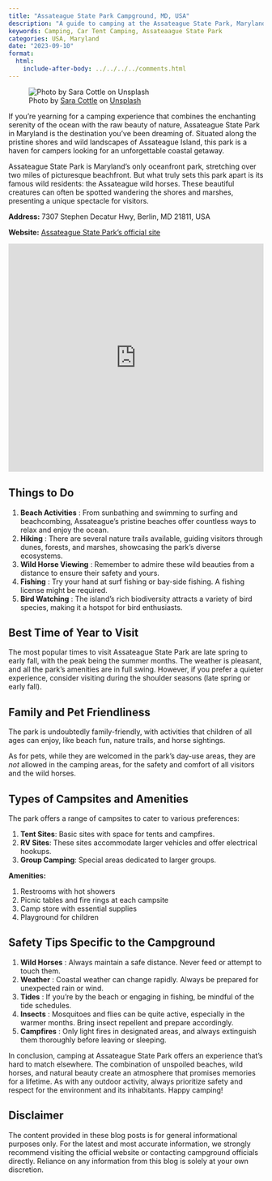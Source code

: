 ```yaml
---
title: "Assateague State Park Campground, MD, USA"
description: "A guide to camping at the Assateague State Park, Maryland, USA."
keywords: Camping, Car Tent Camping, Assateaague State Park
categories: USA, Maryland
date: "2023-09-10"
format:
  html:
    include-after-body: ../../../../comments.html
---
```


![Photo by <a href="https://unsplash.com/@saralea?utm_source=unsplash&utm_medium=referral&utm_content=creditCopyText">Sara Cottle</a> on <a href="https://unsplash.com/photos/REQqhtK5zkI?utm_source=unsplash&utm_medium=referral&utm_content=creditCopyText">Unsplash</a>](https://images.unsplash.com/photo-1627414878948-9c76dc53b342?ixlib=rb-4.0.3&ixid=M3wxMjA3fDB8MHxwaG90by1wYWdlfHx8fGVufDB8fHx8fA%3D%3D&auto=format&fit=crop&w=2940&q=80){fig-alt="wild horses on the beach" .preview-image}

If you're yearning for a camping experience that combines the enchanting serenity of the ocean with the raw beauty of nature, Assateague State Park in Maryland is the destination you've been dreaming of.
Situated along the pristine shores and wild landscapes of Assateague Island, this park is a haven for campers looking for an unforgettable coastal getaway.

Assateague State Park is Maryland's only oceanfront park, stretching over two miles of picturesque beachfront.
But what truly sets this park apart is its famous wild residents: the Assateague wild horses.
These beautiful creatures can often be spotted wandering the shores and marshes, presenting a unique spectacle for visitors.

**Address:** 7307 Stephen Decatur Hwy, Berlin, MD 21811, USA

**Website:** [Assateague State Park's official site](https://dnr.maryland.gov/publiclands/Pages/eastern/assateague.aspx)

<iframe src="https://www.google.com/maps/embed?pb=!1m18!1m12!1m3!1d3133.1576105346007!2d-75.16397612484178!3d38.25265047186887!2m3!1f0!2f0!3f0!3m2!1i1024!2i768!4f13.1!3m3!1m2!1s0x89b92583f66fb6b5%3A0x72adfe8928d04344!2s7307%20Stephen%20Decatur%20Hwy%2C%20Berlin%2C%20MD%2021811!5e0!3m2!1sen!2sus!4v1694388214140!5m2!1sen!2sus" width="100%" height="450" style="border:0;" allowfullscreen loading="lazy" referrerpolicy="no-referrer-when-downgrade">

</iframe>

## Things to Do

1.  **Beach Activities** : From sunbathing and swimming to surfing and beachcombing, Assateague's pristine beaches offer countless ways to relax and enjoy the ocean.
2.  **Hiking** : There are several nature trails available, guiding visitors through dunes, forests, and marshes, showcasing the park's diverse ecosystems.
3.  **Wild Horse Viewing** : Remember to admire these wild beauties from a distance to ensure their safety and yours.
4.  **Fishing** : Try your hand at surf fishing or bay-side fishing. A fishing license might be required.
5.  **Bird Watching** : The island's rich biodiversity attracts a variety of bird species, making it a hotspot for bird enthusiasts.

## Best Time of Year to Visit

The most popular times to visit Assateague State Park are late spring to early fall, with the peak being the summer months.
The weather is pleasant, and all the park's amenities are in full swing.
However, if you prefer a quieter experience, consider visiting during the shoulder seasons (late spring or early fall).

## Family and Pet Friendliness

The park is undoubtedly family-friendly, with activities that children of all ages can enjoy, like beach fun, nature trails, and horse sightings.

As for pets, while they are welcomed in the park's day-use areas, they are *not* allowed in the camping areas, for the safety and comfort of all visitors and the wild horses.

## Types of Campsites and Amenities

The park offers a range of campsites to cater to various preferences:

1.  **Tent Sites**: Basic sites with space for tents and campfires.
2.  **RV Sites**: These sites accommodate larger vehicles and offer electrical hookups.
3.  **Group Camping**: Special areas dedicated to larger groups.

**Amenities:**

1.  Restrooms with hot showers
2.  Picnic tables and fire rings at each campsite
3.  Camp store with essential supplies
4.  Playground for children

## Safety Tips Specific to the Campground

1.  **Wild Horses** : Always maintain a safe distance. Never feed or attempt to touch them.
2.  **Weather** : Coastal weather can change rapidly. Always be prepared for unexpected rain or wind.
3.  **Tides** : If you're by the beach or engaging in fishing, be mindful of the tide schedules.
4.  **Insects** : Mosquitoes and flies can be quite active, especially in the warmer months. Bring insect repellent and prepare accordingly.
5.  **Campfires** : Only light fires in designated areas, and always extinguish them thoroughly before leaving or sleeping.

In conclusion, camping at Assateague State Park offers an experience that's hard to match elsewhere.
The combination of unspoiled beaches, wild horses, and natural beauty create an atmosphere that promises memories for a lifetime.
As with any outdoor activity, always prioritize safety and respect for the environment and its inhabitants.
Happy camping!

::: callout-important
## Disclaimer

The content provided in these blog posts is for general informational purposes only.
For the latest and most accurate information, we strongly recommend visiting the official website or contacting campground officials directly.
Reliance on any information from this blog is solely at your own discretion.
:::
